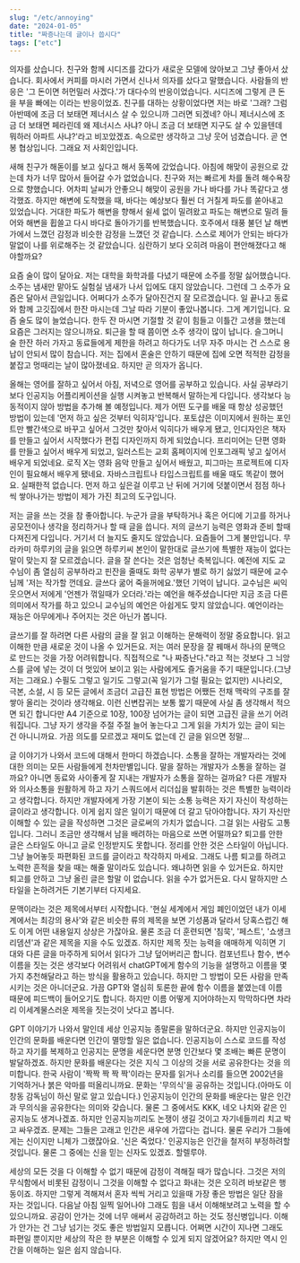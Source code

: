 ```yaml
---
slug: "/etc/annoying"
date: "2024-01-05"
title: "짜증나는데 글이나 씁시다"
tags: ["etc"]
---
```


의자를 샀습니다. 친구와 함께 시디즈를 갔다가 새로운 모델에 앉아보고 그냥 좋아서 샀습니다. 회사에서 커피를 마시러 가면서 신나서 의자를 샀다고 말했습니다.
사람들의 반응은 '그 돈이면 허먼밀러 사겠다.'가 대다수의 반응이었습니다. 시디즈에 그렇게 큰 돈을 부을 빠에는 이라는 반응이었죠.
친구를 대하는 상황이었다면 저는 바로 '그래? 그럼 아반떼에 조금 더 보태면 제너시스 살 수 있으니까 그러면 되겠네?
아니 제너시스에 조금 더 보태면 페라린데 왜 제너시스 사냐? 아니 조금 더 보태면 지구도 살 수 있을텐데 뭐하러 아파트 사냐?'라고 비꼬았겠죠.
속으로만 생각하고 그냥 웃어 넘겼습니다. 곧 연봉 협상입니다. 그래요 저 사회인입니다.

새해 친구가 해돋이를 보고 싶다고 해서 동쪽에 갔었습니다. 아침에 해맞이 공원으로 갔는데 차가 너무 많아서 들어갈 수가 없었습니다.
친구와 저는 빠르게 차를 돌려 해수욕장으로 향했습니다. 어차피 날씨가 안좋으니 해맞이 공원을 가나 바다를 가나 똑같다고 생각했죠.
하지만 해변에 도착했을 때, 바다는 예상보다 훨씬 더 거칠게 파도를 쏟아내고 있었습니다. 거대한 파도가 해변을 향해서 쉴세 없이 밀려왔고 파도는 해변으로 밀려 들어와 해변을 휩쓸고 다시 바다로 돌아가기를 반복했습니다.
호주에서 태풍 불던 날 해변가에서 느꼈던 감정과 비슷한 감정을 느꼈던 것 같습니다. 스스로 제어가 안되는 바다가 말없이 나를 위로해주는 것 같았습니다.
심란하기 보다 오히려 마음이 편안해졌다고 해야할까요?

요즘 술이 많이 달아요. 저는 대학을 화학과를 다녔기 때문에 소주를 정말 싫어했습니다. 소주는 냄새만 맡아도 실험실 냄새가 나서 입에도 대지 않았습니다.
그런데 그 소주가 요즘은 달아서 큰일입니다. 어쩌다가 소주가 달아진건지 잘 모르겠습니다. 일 끝나고 동료와 함께 고깃집에서 한잔 마시는데
그날 따라 기분이 좋았나봅니다. 그게 계기입니다. 요즘 술도 많이 늘었습니다. 한두 잔 마시면 기절할 것 같이 힘들고 이틀간 고생을 했는데 요즘은 그러지는 않으니까요.
퇴근을 할 때 쯤이면 소주 생각이 많이 납니다. 슬그머니 술 한잔 하러 가자고 동료들에게 제한을 하려고 하다가도 너무 자주 마시는 건 스스로 용납이 안되서 많이 참습니다.
저는 집에서 혼술은 안하기 때문에 집에 오면 적적한 감정을 붙잡고 멍때리는 날이 많아졌네요. 하지만 곧 의자가 옵니다.

올해는 영어를 잘하고 싶어서 아침, 저녁으로 영어를 공부하고 있습니다. 사실 공부라기 보다 인공지능 어플리케이션을 실행 시켜놓고 반복해서 말하는게 다입니다.
생각보다 능동적이지 않아 방법을 추가해 볼 예정입니다. 제가 어떤 도구를 배울 때 항상 성공했던 방법이 있는데 '먼저 하고 싶은 것부터 익히자'입니다.
포토샵은 이미지에서 원하는 포인트만 빨간색으로 바꾸고 싶어서 그것만 찾아서 익히다가 배우게 됐고, 인디자인은 책자를 만들고 싶어서 시작했다가 편집 디자인까지 하게 되었습니다.
프리미어는 단편 영화를 만들고 싶어서 배우게 되었고, 일러스트는 교회 홈페이지에 인포그래픽 넣고 싶어서 배우게 되었네요. 로직 X는 영화 음악 만들고 싶어서 배웠고, 피그마는
프로젝트에 디자인이 필요해서 배우게 됐네요. 자바스크립트나 타입스크립트를 배울 때도 똑같이 했어요. 실패한적 없습니다.
먼저 하고 싶은걸 이루고 난 뒤에 거기에 덧붙이면서 점점 하나씩 쌓아나가는 방법이 제가 가진 최고의 도구입니다.

저는 글을 쓰는 것을 참 좋아합니다.
누군가 글을 부탁하거나 혹은 어디에 기고를 하거나 공모전이나 생각을 정리하거나 할 때 글을 씁니다.
저의 글쓰기 능력은 영화과 준비 할때 다져진게 다입니다. 거기서 더 늘지도 줄지도 않았습니다. 요즘들어 그게 불만입니다.
무라카미 하루키의 글을 읽으면 하루키씨 본인이 말한대로 글쓰기에 특별한 재능이 없다는 말이 맞는지 잘 모르겠습니다.
글을 잘 쓴다는 것은 엄청난 축복입니다. 예전에 지도 교수님이 좀 열심히 공부하라고 핀잔을 줄때도 화학 공부가 별로 하기 싫었기 때문에 교수님께
'저는 작가할 껀데요. 글쓰다 굶어 죽을꺼에요.'했던 기억이 납니다.
교수님은 씨익 웃으면서 저에게 '언젠가 꺾일때가 오더라.'라는 예언을 해주셨습니다만 지금 조금 다른 의미에서 작가를 하고 있으니 교수님의 예언은 아쉽게도 맞지 않았습니다.
예언이라는 재능은 아무에게나 주어지는 것은 아닌가 봅니다.

글쓰기를 잘 하려면 다른 사람의 글을 잘 읽고 이해하는 문해력이 정말 중요합니다. 읽고 이해한 만큼 새로운 것이 나올 수 있거든요.
저는 여러 문장을 잘 꿰매서 하나의 문맥으로 만드는 것을 가장 어려워합니다. 직접적으로 "나 짜증난다."라고 적는 것보다 그 늬앙스를 글에 넣는 것이 더 멋있어 보이고
읽는 사람에게도 즐거움을 주기 때문입니다.(그냥 저는 그래요.) 수필도 그렇고 일기도 그렇고(꼭 일기가 그럴 필요는 없지만) 시나리오, 극본, 소설, 시 등 모든 글에서
조금더 고급진 표현 방법은 어쨌든 전채 맥락의 구조를 잘 쌓아 올리는 것이라 생각해요.
이런 신변잡귀는 보통 짧기 때문에 사실 좀 생각해서 적으면 되긴 합니다만 A4 기준으로 10장, 100장 넘어가는 글이 되면 고급진 글을 쓰기 어려워집니다.
그냥 자기 생각을 주절 주절 늘어 놓는다고 그게 읽을 가치가 있는 글이 되는 건 아니니까요.
가끔 의도를 모르겠고 재미도 없는데 긴 글을 읽으면 정말...

글 이야기가 나와서 코드에 대해서 한마디 하겠습니다. 소통을 잘하는 개발자라는 것에 대한 의미는 모든 사람들에게 천차만별입니다.
말을 잘하는 개발자가 소통을 잘하는 걸까요? 아니면 동료와 사이좋게 잘 지내는 개발자가 소통을 잘하는 걸까요?
다른 개발자와 의사소통을 원활하게 하고 자기 스쿼드에서 리더십을 발휘하는 것은 특별한 능력이라고 생각합니다.
하지만 개발자에게 가장 기본이 되는 소통 능력은 자기 자신이 작성하는 글이라고 생각합니다. 이게 쉽지 않은 일이기 때문에 더 갈고 닦아야합니다.
자기 자신만 이해할 수 있는 글을 작성하면 그것은 글로써의 가치가 없습니다. 그걸 읽는 사람도 고통입니다. 그러니 조금만 생각해서 남을 배려하는 마음으로 쓰면 어떨까요?
퇴고를 안한 글은 스타일도 아니고 글로 인정받지도 못합니다. 정리를 안한 것은 스타일이 아닙니다. 그냥 늘어놓듯 파편화된 코드를 글이라고 착각하지 마세요.
그래도 나름 퇴고를 하려고 노력한 흔적을 찾을 때는 해줄 말이라도 있습니다. 왜냐하면 읽을 수 있거든요. 하지만 퇴고를 안하고 그냥 올린 글은 할말 이 없습니다. 읽을 수가 없거든요.
다시 말하지만 스타일을 논하려거든 기본기부터 다지세요.

문맥이라는 것은 제목에서부터 시작합니다. '현실 세계에서 게임 폐인이었던 내가 이세계에서는 최강의 용사'와 같은 비슷한 류의 제목을 보면 기성품과 달라서 당혹스럽긴 해도 이게 어떤 내용일지 상상은 가잖아요.
물론 조금 더 훈련되면 '침묵', '페스트', '쇼생크 리뎀션'과 같은 제목을 지을 수도 있겠죠. 하지만 제목 짓는 능력을 애매하게 익히면 기대와 다른 글을 마주하게 되어서
읽다가 그냥 덮어버리곤 합니다. 컴포넌트나 함수, 변수 이름을 짓는 것은 생각보다 어려워서 chatGPT에게 함수의 기능을 설명하고 이름을 몇가지 추천해달라고 하는 방식을 활용하고 있습니다.
하지만 그 방법이 모든 사람을 만족시키는 것은 아니더군요. 가끔 GPT와 열심히 토론한 끝에 함수 이름을 붙였는데 이름 때문에 피드백이 들어오기도 합니다. 하지만 이름 어떻게 지어야하는지 막막하다면 차라리 이세계물스러운 제목을 짓는것이 낫다고 봅니다.

GPT 이야기가 나와서 말인데 세상 인공지능 종말론을 말하더군요. 하지만 인공지능이 인간의 문화를 배운다면 인간이 멸망할 일은 없습니다.
인공지능이 스스로 코드를 작성하고 자기를 복제하고 인공지는 문명을 세운다면 분명 인간보다 몇 조배는 빠른 문명이 발달하겠죠.
하지만 문화를 배운다는 것은 지식 그 이상의 것을 서로 공유한다는 것을 의미합니다. 한국 사람이 '짝짝 짝 짝 짝'이라는 문자를 읽거나 소리를 들으면 2002년을 기억하거나 붉은 악마를 떠올리니까요.
문화는 '무의식'을 공유하는 것입니다.(아마도 이창동 감독님이 하신 말로 알고 있습니다.) 인공지능이 인간의 문화를 배운다는 말은 인간과 무의식을 공유한다는 의미와 갖습니다. 물론 그 중에서도 KKK, 네오 나치와 같은 인공지능도 생겨나겠죠.
하지만 인공지능끼리도 논쟁이 생길 것이고 자기네들끼리 치고 박고 싸우겠죠. 문제는 그들은 고래고 인간은 새우에 가깝다는 겁니다. 물론 우리가 그들에게는 신이지만 니체가 그랬잖아요. '신은 죽었다.'
인공지능은 인간을 철저히 부정하려할 것입니다. 물론 그 중에는 신을 믿는 신자도 있겠죠. 할렐루야.

세상의 모든 것을 다 이해할 수 없기 때문에 감정이 격해질 때가 많습니다. 그것은 저의 무식함에서 비롯된 감정이니 그것을 이해할 수 없다고 화내는 것은 오히려 바보같은 행동이죠.
하지만 그렇게 격해져서 혼자 씩씩 거리고 있을때 가장 좋은 방법은 일단 잠을 자는 것입니다. 다음날 아침 일찍 일어나야 그래도 힘을 내서
이해해보려고 노력을 할 수 있으니까요. 공감이 안가는 것에 너무 애써서 공감하려고 하는 것도 정신병입니다. 이해가 안가는 건 그냥 넘기는 것도 좋은 방법일지 모릅니다.
어쩌면 시간이 지나면 그래도 파편일 뿐이지만 세상의 작은 한 부분은 이해할 수 있게 되지 않겠어요? 하지만 역시 인간을 이해하는 일은 쉽지 않습니다.
